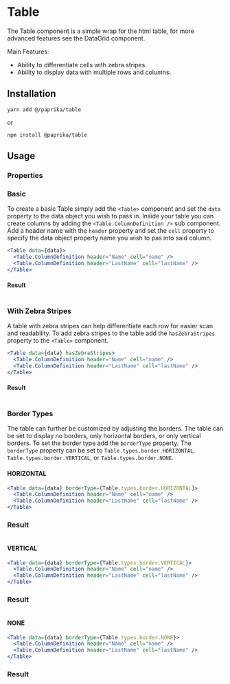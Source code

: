 
# Table

The Table component is a simple wrap for the html table, for more advanced features see the DataGrid component.

Main Features:

- Ability to differentiate cells with zebra stripes.
- Ability to display data with multiple rows and columns.

## Installation

```
yarn add @/paprika/table
```

or

```
npm install @paprika/table
```

## Usage

### Properties

<Props of={Table} />

### Basic

To create a basic Table simply add the `<Table>` component and set the `data` property to the data object you wish to pass in. Inside your table you can create columns by adding the `<Table.ColumnDefinition />` sub component. Add a header name with the `header` property and set the `cell` property to specify the data object property name you wish to pas into said column.

```jsx
<Table data={data}>
  <Table.ColumnDefinition header="Name" cell="name" />
  <Table.ColumnDefinition header="LastName" cell="lastName" />
</Table>
```

#### Result

<Table
  data={[
    { name: "Charles ", lastName: "Babbage" },
    { name: "Claude ", lastName: "Shannon" },
    { name: "Alan ", lastName: "Turing" },
    { name: "John  von", lastName: " Neumann" },
    { name: "William", lastName: "Shockley" },
    { name: "Douglas", lastName: "Engelbart" },
    { name: "Robert", lastName: "Noyce" },
    { name: "Steve", lastName: "Wozniak" },
    { name: "Grace Murray", lastName: "Hopper" },
    { name: "Vint", lastName: "Cerf" },
  ]}
>
  <Table.ColumnDefinition header="Name" cell="name" />
  <Table.ColumnDefinition header="LastName" cell="lastName" />
</Table>

### With Zebra Stripes

A table with zebra stripes can help differentiate each row for easier scan and readability. To add zebra stripes to the table add the `hasZebraStripes` property to the `<Table>` component.

```jsx
<Table data={data} hasZebraStripes>
  <Table.ColumnDefinition header="Name" cell="name" />
  <Table.ColumnDefinition header="LastName" cell="lastName" />
</Table>
```

#### Result

<Table
  data={[
    { name: "Charles ", lastName: "Babbage" },
    { name: "Claude ", lastName: "Shannon" },
    { name: "Alan ", lastName: "Turing" },
    { name: "John  von", lastName: " Neumann" },
    { name: "William", lastName: "Shockley" },
    { name: "Douglas", lastName: "Engelbart" },
    { name: "Robert", lastName: "Noyce" },
    { name: "Steve", lastName: "Wozniak" },
    { name: "Grace Murray", lastName: "Hopper" },
    { name: "Vint", lastName: "Cerf" },
  ]}
  hasZebraStripes
>
  <Table.ColumnDefinition header="Name" cell="name" />
  <Table.ColumnDefinition header="LastName" cell="lastName" />
</Table>

### Border Types

The table can further be customized by adjusting the borders. The table can be set to display no borders, only horizontal borders, or only vertical borders. To set the border type add the `borderType` property. The `borderType` property can be set to `Table.types.border.HORIZONTAL`, `Table.types.border.VERTICAL`, or `Table.types.border.NONE`.

#### HORIZONTAL

```jsx
<Table data={data} borderType={Table.types.border.HORIZONTAL}>
  <Table.ColumnDefinition header="Name" cell="name" />
  <Table.ColumnDefinition header="LastName" cell="lastName" />
</Table>
```

### Result

<Table
  data={[
    { name: "Charles ", lastName: "Babbage" },
    { name: "Claude ", lastName: "Shannon" },
    { name: "Alan ", lastName: "Turing" },
    { name: "John  von", lastName: " Neumann" },
    { name: "William", lastName: "Shockley" },
    { name: "Douglas", lastName: "Engelbart" },
    { name: "Robert", lastName: "Noyce" },
    { name: "Steve", lastName: "Wozniak" },
    { name: "Grace Murray", lastName: "Hopper" },
    { name: "Vint", lastName: "Cerf" },
  ]}
  borderType={Table.types.border.HORIZONTAL}
>
  <Table.ColumnDefinition header="Name" cell="name" />
  <Table.ColumnDefinition header="LastName" cell="lastName" />
</Table>

#### VERTICAL

```jsx
<Table data={data} borderType={Table.types.border.VERTICAL}>
  <Table.ColumnDefinition header="Name" cell="name" />
  <Table.ColumnDefinition header="LastName" cell="lastName" />
</Table>
```

### Result

<Table
  data={[
    { name: "Charles ", lastName: "Babbage" },
    { name: "Claude ", lastName: "Shannon" },
    { name: "Alan ", lastName: "Turing" },
    { name: "John  von", lastName: " Neumann" },
    { name: "William", lastName: "Shockley" },
    { name: "Douglas", lastName: "Engelbart" },
    { name: "Robert", lastName: "Noyce" },
    { name: "Steve", lastName: "Wozniak" },
    { name: "Grace Murray", lastName: "Hopper" },
    { name: "Vint", lastName: "Cerf" },
  ]}
  borderType={Table.types.border.VERTICAL}
>
  <Table.ColumnDefinition header="Name" cell="name" />
  <Table.ColumnDefinition header="LastName" cell="lastName" />
</Table>

#### NONE

```jsx
<Table data={data} borderType={Table.types.border.NONE}>
  <Table.ColumnDefinition header="Name" cell="name" />
  <Table.ColumnDefinition header="LastName" cell="lastName" />
</Table>
```

### Result

<Table
  data={[
    { name: "Charles ", lastName: "Babbage" },
    { name: "Claude ", lastName: "Shannon" },
    { name: "Alan ", lastName: "Turing" },
    { name: "John  von", lastName: " Neumann" },
    { name: "William", lastName: "Shockley" },
    { name: "Douglas", lastName: "Engelbart" },
    { name: "Robert", lastName: "Noyce" },
    { name: "Steve", lastName: "Wozniak" },
    { name: "Grace Murray", lastName: "Hopper" },
    { name: "Vint", lastName: "Cerf" },
  ]}
  borderType={Table.types.border.NONE}
>
  <Table.ColumnDefinition header="Name" cell="name" />
  <Table.ColumnDefinition header="LastName" cell="lastName" />
</Table>
